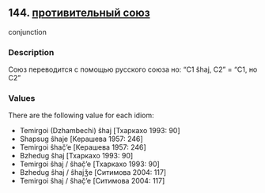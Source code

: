 ## 144. <a href =  'https://agricolamz.github.io/The_Circassian_Isoglosses_Database/144.html' target='_blank'>противительный союз</a>
conjunction

### Description

Союз переводится с помощью русского союза но: "C1 ŝhaj, C2" = "C1, но C2"

### Values
There are the following value for each idiom:

* Temirgoi (Dzhambechi) ŝhaj [Тхаркахо 1993: 90] 
* Shapsug  ŝhaje [Керашева 1957: 246] 
* Temirgoi  ŝhač̣’e [Керашева 1957: 246] 
* Bzhedug  ŝhaj [Тхаркахо 1993: 90] 
* Temirgoi  ŝhaj / ŝhač̣’e [Тхаркахо 1993: 90] 
* Bzhedug  ŝhaj / ŝhajǯe [Ситимова 2004: 117] 
* Temirgoi  ŝhaj / ŝhač̣’e [Ситимова 2004: 117] 

